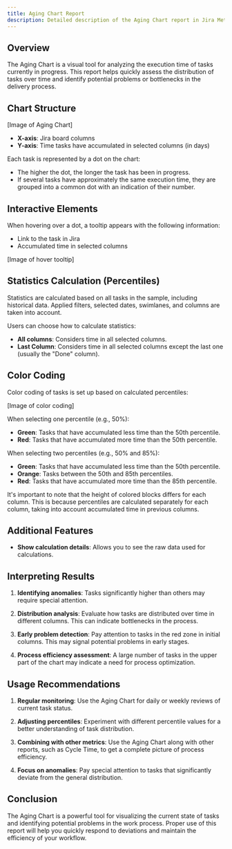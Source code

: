 ```yaml
---
title: Aging Chart Report
description: Detailed description of the Aging Chart report in Jira Metrics Plugin and its interpretation.
---
```


## Overview

The Aging Chart is a visual tool for analyzing the execution time of tasks currently in progress. This report helps quickly assess the distribution of tasks over time and identify potential problems or bottlenecks in the delivery process.

## Chart Structure

[Image of Aging Chart]

- **X-axis**: Jira board columns
- **Y-axis**: Time tasks have accumulated in selected columns (in days)

Each task is represented by a dot on the chart:
- The higher the dot, the longer the task has been in progress.
- If several tasks have approximately the same execution time, they are grouped into a common dot with an indication of their number.

## Interactive Elements

When hovering over a dot, a tooltip appears with the following information:
- Link to the task in Jira
- Accumulated time in selected columns

[Image of hover tooltip]

## Statistics Calculation (Percentiles)

Statistics are calculated based on all tasks in the sample, including historical data. Applied filters, selected dates, swimlanes, and columns are taken into account.

Users can choose how to calculate statistics:
- **All columns**: Considers time in all selected columns.
- **Last Column**: Considers time in all selected columns except the last one (usually the "Done" column).

## Color Coding

Color coding of tasks is set up based on calculated percentiles:

[Image of color coding]

When selecting one percentile (e.g., 50%):
- **Green**: Tasks that have accumulated less time than the 50th percentile.
- **Red**: Tasks that have accumulated more time than the 50th percentile.

When selecting two percentiles (e.g., 50% and 85%):
- **Green**: Tasks that have accumulated less time than the 50th percentile.
- **Orange**: Tasks between the 50th and 85th percentiles.
- **Red**: Tasks that have accumulated more time than the 85th percentile.

It's important to note that the height of colored blocks differs for each column. This is because percentiles are calculated separately for each column, taking into account accumulated time in previous columns.

## Additional Features

- **Show calculation details**: Allows you to see the raw data used for calculations.

## Interpreting Results

1. **Identifying anomalies**: Tasks significantly higher than others may require special attention.

2. **Distribution analysis**: Evaluate how tasks are distributed over time in different columns. This can indicate bottlenecks in the process.

3. **Early problem detection**: Pay attention to tasks in the red zone in initial columns. This may signal potential problems in early stages.

4. **Process efficiency assessment**: A large number of tasks in the upper part of the chart may indicate a need for process optimization.

## Usage Recommendations

1. **Regular monitoring**: Use the Aging Chart for daily or weekly reviews of current task status.

2. **Adjusting percentiles**: Experiment with different percentile values for a better understanding of task distribution.

3. **Combining with other metrics**: Use the Aging Chart along with other reports, such as Cycle Time, to get a complete picture of process efficiency.

4. **Focus on anomalies**: Pay special attention to tasks that significantly deviate from the general distribution.

## Conclusion

The Aging Chart is a powerful tool for visualizing the current state of tasks and identifying potential problems in the work process. Proper use of this report will help you quickly respond to deviations and maintain the efficiency of your workflow.